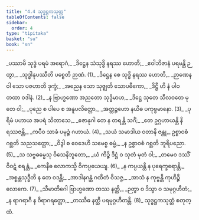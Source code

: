 ```yaml
---
title: "4.4 သုဒ္ဓဋ္ဌကသုတ္တ"
tableOfContents: false
sidebar:
  order: 4
type: "tipitaka"
basket: "su"
book: "sn"
---
```



<DynamicBreadcrumb />

<Division number="795" book="sn" e="ch" v="18" p="402">

<Paragraph number="959" type="verses" book="sn">
_ပဿာမိ သုဒ္ဓံ ပရမံ အရောဂံ,_  
_ဒိဋ္ဌေန သံသုဒ္ဓိ နရဿ ဟောတိ;_  
_ဧဝါဘိဇာနံ ပရမန္တိ ဉတွာ,_  
_သုဒ္ဓါနုပဿီတိ ပစ္စေတိ ဉာဏံ. (1)_  

</Paragraph>

</Division>
<Division number="796" book="sn" e="ch" v="18" p="402">

<Paragraph number="960" type="verses" book="sn">
_ဒိဋ္ဌေန စေ သုဒ္ဓိ နရဿ ဟောတိ,_  
_ဉာဏေန ဝါ သော ပဇဟာတိ ဒုက္ခံ;_  
_အညေန သော သုဇ္ဈတိ သောပဓီကော,_  
_ဒိဋ္ဌီ ဟိ နံ ပါဝ တထာ ဝဒါနံ. (2)_  

</Paragraph>

</Division>
<Division number="797" book="sn" e="ch" v="18" p="402">

<Paragraph number="961" type="verses" book="sn">
_န ဗြာဟ္မဏော အညတော သုဒ္ဓိမာဟ,_  
_ဒိဋ္ဌေ သုတေ သီလဝတေ မုတေ ဝါ;_  
_ပုညေ စ ပါပေ စ အနူပလိတ္တော,_  
_အတ္တဉ္ဇဟော နယိဓ ပကုဗ္ဗမာနော. (3)_  

</Paragraph>

</Division>
<Division number="798" book="sn" e="ch" v="18" p="402">

<Paragraph number="962" type="verses" book="sn">
_ပုရိမံ ပဟာယ အပရံ သိတာသေ,_  
_ဧဇာနုဂါ တေ န တရန္တိ သင်္ဂံ;_  
_တေ ဥဂ္ဂဟာယန္တိ နိရဿဇန္တိ,_  
_ကပီဝ သာခံ ပမုဉ္စံ ဂဟာယံ. (4)_  

</Paragraph>

</Division>
<Division number="799" book="sn" e="ch" v="18" p="403">

<Paragraph number="963" type="verses" book="sn">
_သယံ သမာဒါယ ဝတာနိ ဇန္တု,_  
ဥစ္စာဝစံ ဂစ္ဆတိ သညသတ္တော;_  
_ဝိဒွါ စ ဝေဒေဟိ သမေစ္စ ဓမ္မံ,_  
_န ဥစ္စာဝစံ ဂစ္ဆတိ ဘူရိပညော. (5)_  

</Paragraph>

</Division>
<Division number="800" book="sn" e="ch" v="18" p="403">

<Paragraph number="964" type="verses" book="sn">
_သ သဗ္ဗဓမ္မေသု ဝိသေနိဘူတော,_  
_ယံ ကိဉ္စိ ဒိဋ္ဌံ ဝ သုတံ မုတံ ဝါ;_  
_တမေဝ ဒဿိံ ဝိဝဋံ စရန္တံ,_  
_ကေနီဓ လောကသ္မိ ဝိကပ္ပယေယျ. (6)_  

</Paragraph>

</Division>
<Division number="801" book="sn" e="ch" v="18" p="403">

<Paragraph number="965" type="verses" book="sn">
_န ကပ္ပယန္တိ န ပုရေက္ခရောန္တိ,_  
_အစ္စန္တသုဒ္ဓီတိ န တေ ဝဒန္တိ;_  
_အာဒါနဂန္ထံ ဂထိတံ ဝိသဇ္ဇ,_  
_အာသံ န ကုဗ္ဗန္တိ ကုဟိဉ္စိ လောကေ. (7)_  

</Paragraph>

</Division>
<Division number="802" book="sn" e="ch" v="18" p="403">

<Paragraph number="966" type="verses" book="sn">
_သီမာတိဂေါ ဗြာဟ္မဏော တဿ နတ္ထိ,_  
_ဉတွာ ဝ ဒိသွာ ဝ သမုဂ္ဂဟီတံ;_  
_န ရာဂရာဂီ န ဝိရာဂရတ္တော,_  
_တဿီဓ နတ္ထိ ပရမုဂ္ဂဟီတန္တိ. (8)_  


</Paragraph>
</Division>

<Paragraph number="967" type="center" book="sn">
သုဒ္ဓဋ္ဌကသုတ္တံ စတုတ္ထံ.
</Paragraph>